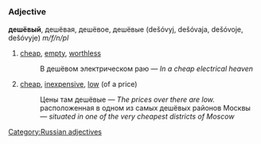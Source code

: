 =={{ru}}==
===Adjective===
'''дешёвый''', дешёвая, дешёвое, дешёвые (dešóvyj, dešóvaja, dešóvoje, dešóvyje) ''m/f/n/pl''

#[[cheap]], [[empty]], [[worthless]]
#:В дешёвом электрическом раю — ''In a cheap electrical heaven''
#[[cheap]], [[inexpensive]], [[low]] (of a price)
#:Цены там дешёвые — ''The prices over there are low.''
#:расположенная в одном из самых дешёвых районов Москвы — ''situated in one of the very cheapest districts of Moscow''

[[Category:Russian adjectives]]